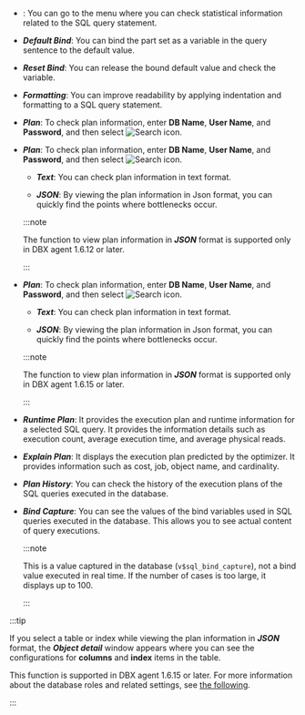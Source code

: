 - <Cmdname sid="BTN06225" className="uitext" />: You can go to the <Cmdname sid="statistics_sql" className="uitext" /> menu where you can check statistical information related to the SQL query statement.

<InDoc product='postgresql,mysql,altibase,cubrid,mssql,mssql-v1,db2'>

- **_Default Bind_**: You can bind the part set as a variable in the query sentence to the default value.

- **_Reset Bind_**: You can release the bound default value and check the variable.

- **_Formatting_**: You can improve readability by applying indentation and formatting to a SQL query statement.

</InDoc>

<InDoc product="altibase,cubrid,mssql,mssql-v1">

- **_Plan_**: To check plan information, enter **DB Name**, **User Name**, and **Password**, and then select ![Search icon](/img/ico-btn-search.png).

</InDoc>

<InDoc product='postgresql'>

- **_Plan_**: To check plan information, enter **DB Name**, **User Name**, and **Password**, and then select ![Search icon](/img/ico-btn-search.png).

  - **_Text_**: You can check plan information in text format.

  - **_JSON_**: By viewing the plan information in Json format, you can quickly find the points where bottlenecks occur.

  :::note

  The function to view plan information in **_JSON_** format is supported only in DBX agent 1.6.12 or later.

  :::

</InDoc>

<InDoc product='mysql'>

- **_Plan_**: To check plan information, enter **DB Name**, **User Name**, and **Password**, and then select ![Search icon](/img/ico-btn-search.png).

  - **_Text_**: You can check plan information in text format.

  - **_JSON_**: By viewing the plan information in Json format, you can quickly find the points where bottlenecks occur.

  :::note

  The function to view plan information in **_JSON_** format is supported only in DBX agent 1.6.15 or later.

  :::

</InDoc>

<InDoc product='oracle-pro,oracle'>

- **_Runtime Plan_**: It provides the execution plan and runtime information for a selected SQL query. It provides the information details such as execution count, average execution time, and average physical reads.

- **_Explain Plan_**: It displays the execution plan predicted by the optimizer. It provides information such as cost, job, object name, and cardinality.

- **_Plan History_**: You can check the history of the execution plans of the SQL queries executed in the database.

- **_Bind Capture_**: You can see the values ​​of the bind variables used in SQL queries executed in the database. This allows you to see actual content of query executions.

  :::note

  This is a value captured in the database (`v$sql_bind_capture`), not a bind value executed in real time. If the number of cases is too large, it displays up to 100.

  :::

</InDoc>

<InDoc product='postgresql,mysql'>

:::tip

If you select a table or index while viewing the plan information in **_JSON_** format, the **_Object detail_** window appears where you can see the configurations for **columns** and **index** items in the table.

<ImgLang img='db-sql-objectdetail-pg.png' desc='Object detail' />

This function is supported in DBX agent 1.6.15 or later. For more information about the database roles and related settings, see [the following](install-agent#uid).

:::

</InDoc>
